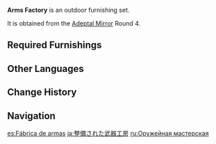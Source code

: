 {{Furnishing Infobox
|id             = 350022
|image          = Furnishing Set Arms Factory Display.png
|category       = Outdoor Set
|subcategory    = Set
|quality        = 4
|adeptal_energy = 240
|load           = 360
|description    = A stable weapon-making operation. Even seasoned smiths may be restricted by the quality of the ore they have to work with, thus making weapons of so-so quality. Thus, they will place a number of weapon racks to divide the weaponry up by quality and sell them as such.
|blueprint      = Adeptal Mirror
|adeptal mirror = 4
}}
'''Arms Factory''' is an outdoor furnishing set.

It is obtained from the [[Adeptal Mirror]] Round 4.

==Required Furnishings==
{{Recipe
|type = Furnishing Set
|Open-Air Workshop = 1
|Hardwood Weapon Rack = 1
|Fir Weapon Rack = 2
|Fir Shelves = 1
|sort = Open-Air Workshop;Hardwood Weapon Rack;Fir Weapon Rack;Fir Shelves
|yield = 0
}}

==Other Languages==
{{Other Languages
|en      = Arms Factory
|zhs     = 备战的兵器工坊
|zhs_rm  = Bèizhàn de Bīngqì Gōngfāng
|zht     = 備戰的兵器工坊
|zht_rm  = Bèizhàn de Bīngqì Gōngfāng
|zh_tl   = War-Preparation Weapon Workshop
|ja      = 整備された武器工房
|ja_rm   = Seibi sareta Buki Koubou
|ja_tl   = Well-Prepared Weapon Workshop
|ko      = 정비된 무기 공방
|ko_rm   = Jeongbidoen Mugi Gongbang
|ko_tl   = Well-Maintained Weapon Workshop
|es      = Fábrica de armas
|es_tl   = Arms Factory
|fr      = Fabrique d'armes
|fr_tl   = Arms Factory
|ru      = Оружейная мастерская
|ru_tl   = Weapon Workshop
|th      = โรงงานผลิตอาวุธเตรียมพร้อมทำสงคราม
|th_rm   = 
|th_tl   = 
|vi      = Phố Binh Khí Chiến Đấu
|vi_tl   = 
|de      = Waffenfabrik
|de_tl   = Arms Factory
|id      = Pabrik Senjata
|id_tl   = Arms Factory
|pt      = Oficina de Preparação de Armas
|pt_tl   = 
|tr      = Silah Fabrikası
|tr_tl   = Weapon Factory
|it      = Fabbrica di armi
|it_tl   = 
}}

==Change History==
{{Change History|1.5}}

==Navigation==
{{Furnishing Navbox/Sets|type=regular}}

[[es:Fábrica de armas]]
[[ja:整備された武器工房]]
[[ru:Оружейная мастерская]]